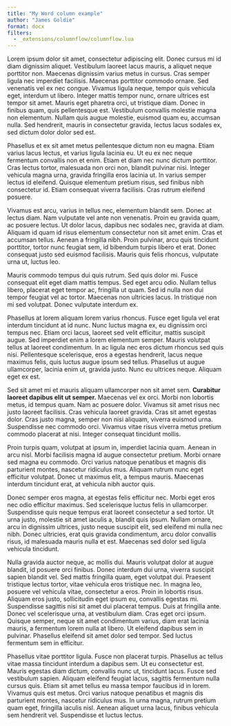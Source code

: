```yaml
---
title: "My Word column example"
author: "James Goldie"
format: docx
filters:
  - _extensions/columnflow/columnflow.lua
---
```


Lorem ipsum dolor sit amet, consectetur adipiscing elit. Donec cursus mi id diam dignissim aliquet. Vestibulum laoreet lacus mauris, a aliquet neque porttitor non. Maecenas dignissim varius metus in cursus. Cras semper ligula nec imperdiet facilisis. Maecenas porttitor commodo ornare. Sed venenatis vel ex nec congue. Vivamus ligula neque, tempor quis vehicula eget, interdum ut libero. Integer mattis tempor nunc, ornare ultrices est tempor sit amet. Mauris eget pharetra orci, ut tristique diam. Donec in finibus quam, quis pellentesque est. Vestibulum convallis molestie magna non elementum. Nullam quis augue molestie, euismod quam eu, accumsan nulla. Sed hendrerit, mauris in consectetur gravida, lectus lacus sodales ex, sed dictum dolor dolor sed est.

Phasellus et ex sit amet metus pellentesque dictum non eu magna. Etiam varius lacus lectus, et varius ligula lacinia eu. Ut eu ex nec neque fermentum convallis non et enim. Etiam et diam nec nunc dictum porttitor. Cras lectus tortor, malesuada non orci non, blandit pulvinar nisi. Integer vehicula magna urna, gravida fringilla eros lacinia ut. In varius semper lectus id eleifend. Quisque elementum pretium risus, sed finibus nibh consectetur id. Etiam consequat viverra facilisis. Cras rutrum eleifend posuere.

::: {.columnflow testcolor="red"}

Vivamus est arcu, varius in tellus nec, elementum blandit sem. Donec at lectus diam. Nam vulputate vel ante non venenatis. Proin eu gravida quam, ac posuere lectus. Ut dolor lacus, dapibus nec sodales nec, gravida at diam. Aliquam id quam id risus elementum consectetur non sit amet enim. Cras et accumsan tellus. Aenean a fringilla nibh. Proin pulvinar, arcu quis tincidunt porttitor, tortor nunc feugiat sem, id bibendum turpis libero et erat. Donec consequat justo sed euismod facilisis. Mauris quis felis rhoncus, vulputate urna ut, luctus leo.

Mauris commodo tempus dui quis rutrum. Sed quis dolor mi. Fusce consequat elit eget diam mattis tempus. Sed eget arcu odio. Nullam tellus libero, placerat eget tempor ac, fringilla ut quam. Sed id nulla non dui tempor feugiat vel ac tortor. Maecenas non ultricies lacus. In tristique non mi sed volutpat. Donec vulputate interdum ex.

Phasellus at lorem aliquam lorem varius rhoncus. Fusce eget ligula vel erat interdum tincidunt at id nunc. Nunc luctus magna ex, eu dignissim orci tempus nec. Etiam orci lacus, laoreet sed velit efficitur, mattis suscipit augue. Sed imperdiet enim a lorem elementum semper. Mauris volutpat tellus at laoreet condimentum. In ac ligula nec eros dictum rhoncus sed quis nisi. Pellentesque scelerisque, eros a egestas hendrerit, lacus neque maximus felis, quis luctus augue ipsum sed tellus. Phasellus ut augue ullamcorper, lacinia enim ut, gravida justo. Nunc eu ultrices neque. Aliquam eget ex est.

Sed sit amet mi et mauris aliquam ullamcorper non sit amet sem. **Curabitur laoreet dapibus elit ut semper.** Maecenas vel ex orci. Morbi non lobortis metus, id tempus quam. Nam ac posuere dolor. Vivamus sit amet risus nec justo laoreet facilisis. Cras vehicula laoreet gravida. Cras sit amet egestas dolor. Cras justo magna, semper non nisi aliquam, viverra euismod urna. Suspendisse nec commodo orci. Vivamus vitae risus viverra metus pretium commodo placerat at nisi. Integer consequat tincidunt mollis.

:::

Proin turpis quam, volutpat at ipsum in, imperdiet lacinia quam. Aenean in arcu nisl. Morbi facilisis magna id augue consectetur pretium. Morbi ornare sed magna eu commodo. Orci varius natoque penatibus et magnis dis parturient montes, nascetur ridiculus mus. Aliquam rutrum nunc eget efficitur volutpat. Donec ut maximus elit, a tempus mauris. Maecenas interdum tincidunt erat, at vehicula nibh auctor quis.

Donec semper eros magna, at egestas felis efficitur nec. Morbi eget eros nec odio efficitur maximus. Sed scelerisque luctus felis in ullamcorper. Suspendisse quis neque tempus erat laoreet consectetur a sed tortor. Ut urna justo, molestie sit amet iaculis a, blandit quis ipsum. Nullam ornare, arcu in dignissim ultrices, justo neque suscipit elit, sed eleifend mi nulla nec nibh. Donec ultricies, erat quis gravida condimentum, arcu dolor convallis risus, id malesuada mauris nulla et est. Maecenas sed dolor sed ligula vehicula tincidunt.

::: {.columnflow}

Nulla gravida auctor neque, ac mollis dui. Mauris volutpat dolor at augue blandit, id posuere orci finibus. Donec interdum dui urna, viverra suscipit sapien blandit vel. Sed mattis fringilla quam, eget volutpat dui. Praesent tristique lectus tortor, vitae vehicula eros tristique nec. In magna leo, posuere vel vehicula vitae, consectetur a eros. Proin in lobortis risus. Aliquam eros justo, sollicitudin eget ipsum eu, convallis egestas mi. Suspendisse sagittis nisi sit amet dui placerat tempus. Duis at fringilla ante. Donec vel scelerisque urna, at vestibulum diam. Cras eget orci ipsum. Quisque semper, neque sit amet condimentum varius, diam erat lacinia mauris, a fermentum lorem nulla at libero. Ut eleifend dapibus sem in pulvinar. Phasellus eleifend sit amet dolor sed tempor. Sed luctus fermentum sem in efficitur.

:::

Phasellus vitae porttitor ligula. Fusce non placerat turpis. Phasellus ac tellus vitae massa tincidunt interdum a dapibus sem. Ut eu consectetur est. Mauris egestas diam dictum, convallis nunc ut, tincidunt lacus. Fusce sed vestibulum sapien. Aliquam eleifend feugiat lacus, sagittis fermentum nulla cursus quis. Etiam sit amet tellus eu massa tempor faucibus id in lorem. Vivamus quis est metus. Orci varius natoque penatibus et magnis dis parturient montes, nascetur ridiculus mus. In urna magna, rutrum pretium quam eget, fringilla iaculis nisl. Aenean aliquet urna lacus, finibus vehicula sem hendrerit vel. Suspendisse et luctus lectus.